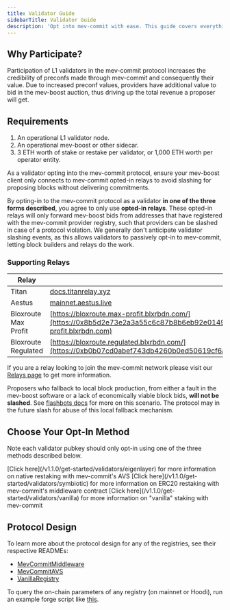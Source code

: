 ```yaml
---
title: Validator Guide
sidebarTitle: Validator Guide
description: 'Opt into mev-commit with ease. This guide covers everything you need to passively opt-in to mev-commit as an L1 validator.'
---
```


## Why Participate?

Participation of L1 validators in the mev-commit protocol increases the credibility of preconfs made through mev-commit and consequently their value. Due to increased preconf values, providers have additional value to bid in the mev-boost auction, thus driving up the total revenue a proposer will get.

## Requirements

1. An operational L1 validator node.
2. An operational mev-boost or other sidecar.
3. 3 ETH worth of stake or restake per validator, or 1,000 ETH worth per operator entity.

<Warning>
As a validator opting into the mev-commit protocol, ensure your mev-boost client only connects to mev-commit opted-in relays to avoid slashing for proposing blocks without delivering commitments.
</Warning>

By opting-in to the mev-commit protocol as a validator **in one of the three forms described**, you agree to only use **opted-in relays**. These opted-in relays will only forward mev-boost bids from addresses that have registered with the mev-commit provider registry, such that providers can be slashed in case of a protocol violation. We generally don't anticipate validator slashing events, as this allows validators to passively opt-in to mev-commit, letting block builders and relays do the work.

### Supporting Relays

| Relay | Docs |
|-------|------|
| Titan | [docs.titanrelay.xyz](https://docs.titanrelay.xyz/) |
| Aestus | [mainnet.aestus.live](https://mainnet.aestus.live/) |
| Bloxroute Max Profit | [https://bloxroute.max-profit.blxrbdn.com/](https://0x8b5d2e73e2a3a55c6c87b8b6eb92e0149a125c852751db1422fa951e42a09b82c142c3ea98d0d9930b056a3bc9896b8f@bloxroute.max-profit.blxrbdn.com) |
| Bloxroute Regulated | [https://bloxroute.regulated.blxrbdn.com/](https://0xb0b07cd0abef743db4260b0ed50619cf6ad4d82064cb4fbec9d3ec530f7c5e6793d9f286c4e082c0244ffb9f2658fe88@bloxroute.regulated.blxrbdn.com) |

If you are a relay looking to join the mev-commit network please visit our [Relays page](/v1.1.0/get-started/relays) to get more information.

Proposers who fallback to local block production, from either a fault in the mev-boost software or a lack of economically viable block bids, **will not be slashed**. See [flashbots docs](https://docs.flashbots.net/flashbots-mev-boost/architecture-overview/risks#liveness-and-local-fallback) for more on this scenario. The protocol may in the future slash for abuse of this local fallback mechanism.

## Choose Your Opt-In Method

Note each validator pubkey should only opt-in using one of the three methods described below.

<CardGroup cols={3}>
  <Card title="Eigenlayer Restaking" icon="coins">
    [Click here](/v1.1.0/get-started/validators/eigenlayer) for more information on native restaking with mev-commit's AVS
  </Card>
  <Card title="Symbiotic Restaking" icon="coins">
    [Click here](/v1.1.0/get-started/validators/symbiotic) for more information on ERC20 restaking with mev-commit's middleware contract
  </Card>
  <Card title="Simple Staking" icon="layer-group">
    [Click here](/v1.1.0/get-started/validators/vanilla) for more information on "vanilla" staking with mev-commit
  </Card>
</CardGroup>

## Protocol Design

To learn more about the protocol design for any of the registries, see their respective READMEs:

* [MevCommitMiddleware](https://github.com/primev/mev-commit/tree/main/contracts/contracts/validator-registry/middleware#readme)
* [MevCommitAVS](https://github.com/primev/mev-commit/blob/main/contracts/contracts/validator-registry/avs/README.md)
* [VanillaRegistry](https://github.com/primev/mev-commit/tree/main/contracts/contracts/validator-registry#vanilla-registry---simple-staking-solution)

To query the on-chain parameters of any registry (on mainnet or Hoodi), run an example forge script like [this](https://github.com/primev/mev-commit/blob/main/contracts/scripts/validator-registry/GetParams.s.sol).
